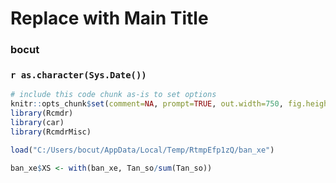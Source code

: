 <!-- R Commander Markdown Template -->

Replace with Main Title
=======================

### bocut

### `r as.character(Sys.Date())`

```r
# include this code chunk as-is to set options
knitr::opts_chunk$set(comment=NA, prompt=TRUE, out.width=750, fig.height=8, fig.width=8)
library(Rcmdr)
library(car)
library(RcmdrMisc)
```

```r
load("C:/Users/bocut/AppData/Local/Temp/RtmpEfp1zQ/ban_xe")
```


```r
ban_xe$XS <- with(ban_xe, Tan_so/sum(Tan_so))
```

